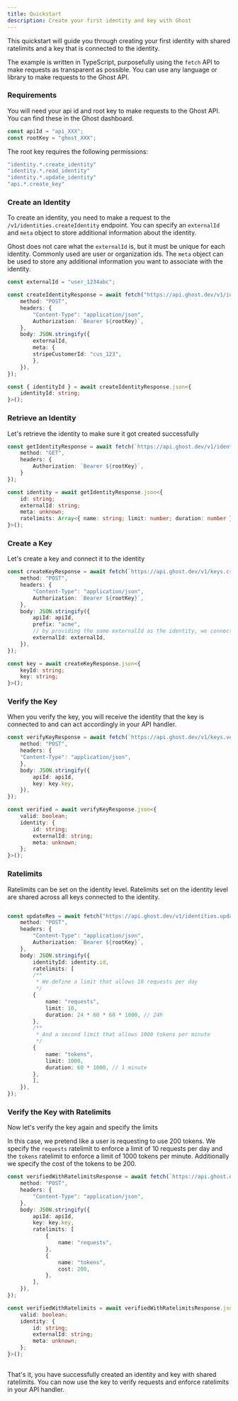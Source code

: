 ```yaml
---
title: Quickstart
description: Create your first identity and key with Ghost
---
```




This quickstart will guide you through creating your first identity with shared ratelimits and a key that is connected to the identity.

The example is written in TypeScript, purposefully using the `fetch` API to make requests as transparent as possible. You can use any language or library to make requests to the Ghost API.



### Requirements

You will need your api id and root key to make requests to the Ghost API. You can find these in the Ghost dashboard.

```ts
const apiId = "api_XXX";
const rootKey = "ghost_XXX";
```

The root key requires the following permissions:


```ts
"identity.*.create_identity"
"identity.*.read_identity"
"identity.*.update_identity"
"api.*.create_key"
```

 
 
### Create an Identity

To create an identity, you need to make a request to the `/v1/identities.createIdentity` endpoint. You can specify an `externalId` and `meta` object to store additional information about the identity.

Ghost does not care what the `externalId` is, but it must be unique for each identity. Commonly used are user or organization ids. The `meta` object can be used to store any additional information you want to associate with the identity.

```ts
const externalId = "user_1234abc";

const createIdentityResponse = await fetch("https://api.ghost.dev/v1/identities.createIdentity", {
    method: "POST",
    headers: {
        "Content-Type": "application/json",
        Authorization: `Bearer ${rootKey}`,
    },
    body: JSON.stringify({
        externalId,
        meta: {
        stripeCustomerId: "cus_123",
        },
    }),
});

const { identityId } = await createIdentityResponse.json<{
    identityId: string;
}>();
```

### Retrieve an Identity

Let's retrieve the identity to make sure it got created successfully

```ts
const getIdentityResponse = await fetch(`https://api.ghost.dev/v1/identities.getIdentity?identityId=${identityId}`, {
    method: "GET",
    headers: {
        Authorization: `Bearer ${rootKey}`,
    }
});

const identity = await getIdentityResponse.json<{
    id: string;
    externalId: string;
    meta: unknown;
    ratelimits: Array<{ name: string; limit: number; duration: number }>;
}>();
```


### Create a Key

Let's create a key and connect it to the identity

```ts  
const createKeyResponse = await fetch(`https://api.ghost.dev/v1/keys.createKey`, {
    method: "POST",
    headers: {
        "Content-Type": "application/json",
        Authorization: `Bearer ${rootKey}`,
    },
    body: JSON.stringify({
        apiId: apiId,
        prefix: "acme",
        // by providing the same externalId as the identity, we connect the key to the identity
        externalId: externalId, 
    }),
});

const key = await createKeyResponse.json<{
    keyId: string;
    key: string;
}>();
```

### Verify the Key
 
 When you verify the key, you will receive the identity that the key is connected to and can act accordingly in your API handler.
 
```ts
const verifyKeyResponse = await fetch(`https://api.ghost.dev/v1/keys.verifyKey`, {
    method: "POST",
    headers: {
    "Content-Type": "application/json",
    },
    body: JSON.stringify({
        apiId: apiId,
        key: key.key,
    }),
});

const verified = await verifyKeyResponse.json<{
    valid: boolean;
    identity: {
        id: string;
        externalId: string;
        meta: unknown;
    };
}>();
```
### Ratelimits

Ratelimits can be set on the identity level. Ratelimits set on the identity level are shared across all keys connected to the identity.

```ts

const updateRes = await fetch("https://api.ghost.dev/v1/identities.updateIdentity", {
    method: "POST",
    headers: {
        "Content-Type": "application/json",
        Authorization: `Bearer ${rootKey}`,
    },
    body: JSON.stringify({
        identityId: identity.id,
        ratelimits: [
        /**
         * We define a limit that allows 10 requests per day
         */
        {
            name: "requests",
            limit: 10,
            duration: 24 * 60 * 60 * 1000, // 24h
        },
        /**
         * And a second limit that allows 1000 tokens per minute
         */
        {
            name: "tokens",
            limit: 1000,
            duration: 60 * 1000, // 1 minute
        },
        ],
    }),
});
```
  
### Verify the Key with Ratelimits
  
   Now let's verify the key again and specify the limits
  
 In this case, we pretend like a user is requesting to use 200 tokens. We specify the `requests` ratelimit to enforce a limit of 10 requests per day and the `tokens` ratelimit to enforce a limit of 1000 tokens per minute. Additionally we specify the cost of the tokens to be 200.

```ts
const verifiedWithRatelimitsResponse = await fetch(`https://api.ghost.dev/v1/keys.verifyKey`, {
    method: "POST",
    headers: {
        "Content-Type": "application/json",
    },
    body: JSON.stringify({
        apiId: apiId,
        key: key.key,
        ratelimits: [
            {
                name: "requests",
            },
            {
                name: "tokens",
                cost: 200,
            },
        ],
    }),
});

const verifiedWithRatelimits = await verifiedWithRatelimitsResponse.json<{
    valid: boolean;
    identity: {
        id: string;
        externalId: string;
        meta: unknown;
    };
}>();
  
```

That's it, you have successfully created an identity and key with shared ratelimits. You can now use the key to verify requests and enforce ratelimits in your API handler.



